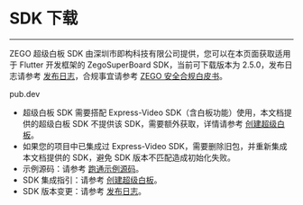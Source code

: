 # SDK 下载

- - -

ZEGO 超级白板 SDK 由深圳市即构科技有限公司提供，您可以在本页面获取适用于 Flutter 开发框架的 ZegoSuperBoard SDK，当前可下载版本为 2.5.0，发布日志请参考 [发布日志](./product-desc/release-note.mdx)，合规事宜请参考 [ZEGO 安全合规白皮书](https://doc-zh.zego.im/policies-and-agreements/zego-security-and-compliance-white-paper)。

<Card title="ZegoSuperBoard SDK v2.5.0" href="https://pub.dev/packages/zego_superboard" target="_blank">
pub.dev
</Card>

<Note title="说明">

- 超级白板 SDK 需要搭配 Express-Video SDK（含白板功能）使用，本文档提供的超级白板 SDK 不提供该 SDK，需要额外获取，详情请参考 [创建超级白板](./quick-start/create-white-board.mdx)。
- 如果您的项目中已集成过 Express-Video SDK，需要删除旧包，并重新集成本文档提供的 SDK，避免 SDK 版本不匹配造成初始化失败。
- 示例源码：请参考 [跑通示例源码](./quick-start/run-demo.mdx)。
- SDK 集成指引：请参考 [创建超级白板](./quick-start/create-white-board.mdx)。
- SDK 版本变更：请参考 [发布日志](./product-desc/release-note.mdx)。
</Note>



